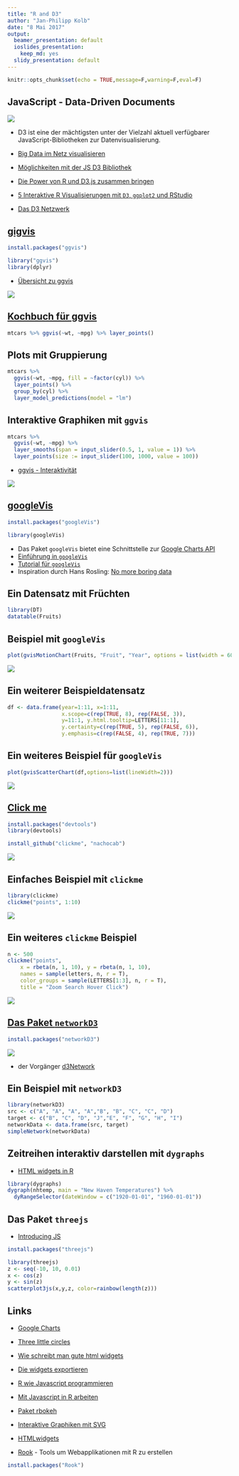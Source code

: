 ```yaml
---
title: "R and D3"
author: "Jan-Philipp Kolb"
date: "8 Mai 2017"
output:
  beamer_presentation: default
  ioslides_presentation:
    keep_md: yes
  slidy_presentation: default
---
```


```r
knitr::opts_chunk$set(echo = TRUE,message=F,warning=F,eval=F)
```

## JavaScript - Data-Driven Documents 

![](figure/D3Beispiele.PNG)

- D3 ist eine der mächtigsten unter der Vielzahl aktuell verfügbarer JavaScript-Bibliotheken zur Datenvisualisierung.

- [Big Data im Netz visualisieren](http://t3n.de/magazin/javascript-bibliothek-d3-237224/)
- [Möglichkeiten mit der JS D3 Bibliothek](http://christopheviau.com/d3list/gallery.html)
- [Die Power von R und D3.js zusammen bringen](https://www.ae.be/blog-en/combining-the-power-of-r-and-d3-js/)
- [5 Interaktive R Visualisierungen mit `D3`, `ggplot2` und RStudio](http://moderndata.plot.ly/interactive-r-visualizations-with-d3-ggplot2-rstudio/)
- [Das D3 Netzwerk](http://christophergandrud.github.io/d3Network/)


## [gigvis](https://github.com/rstudio/ggvis)

```r
install.packages("ggvis")
```


```r
library("ggvis")
library(dplyr)
```

- [Übersicht zu ggvis](http://ggvis.rstudio.com/)

![](figure/ggvisGraphics.PNG)

## [Kochbuch für ggvis](http://ggvis.rstudio.com/cookbook.html)

```r
mtcars %>% ggvis(~wt, ~mpg) %>% layer_points()
```

## Plots mit Gruppierung

```r
mtcars %>% 
  ggvis(~wt, ~mpg, fill = ~factor(cyl)) %>% 
  layer_points() %>% 
  group_by(cyl) %>% 
  layer_model_predictions(model = "lm")
```

## Interaktive Graphiken mit `ggvis`

```r
mtcars %>%
  ggvis(~wt, ~mpg) %>%
  layer_smooths(span = input_slider(0.5, 1, value = 1)) %>%
  layer_points(size := input_slider(100, 1000, value = 100))
```

- [ggvis - Interaktivität](http://ggvis.rstudio.com/interactivity.html)

![](figure/ggvisInteractive.PNG)

## [googleVis](https://cran.r-project.org/web/packages/googleVis/index.html)

```r
install.packages("googleVis")
```


```r
library(googleVis)
```

- Das Paket `googleVis` bietet eine Schnittstelle zur [Google Charts API](https://developers.google.com/chart/)
- [Einführung in `googleVis`](https://cran.r-project.org/web/packages/googleVis/vignettes/googleVis.pdf)
- [Tutorial für `googleVis`](http://decastillo.github.io/googleVis_Tutorial/#1)
- Inspiration durch Hans Rosling: [No more boring data](https://youtu.be/hVimVzgtD6w)

## Ein Datensatz mit Früchten

```r
library(DT)
datatable(Fruits)
```



## Beispiel mit `googleVis`

```r
plot(gvisMotionChart(Fruits, "Fruit", "Year", options = list(width = 600, height = 400)))
```

![](figure/GoogleVisEx.PNG)


## Ein weiterer Beispieldatensatz

```r
df <- data.frame(year=1:11, x=1:11,
                 x.scope=c(rep(TRUE, 8), rep(FALSE, 3)),
                 y=11:1, y.html.tooltip=LETTERS[11:1],                 
                 y.certainty=c(rep(TRUE, 5), rep(FALSE, 6)),
                 y.emphasis=c(rep(FALSE, 4), rep(TRUE, 7)))
```

## Ein weiteres Beispiel für `googleVis`

```r
plot(gvisScatterChart(df,options=list(lineWidth=2)))
```

![](figure/GoogleVisEx2.PNG)

## [Click me](http://rclickme.com/)

```r
install.packages("devtools")
library(devtools)

install_github("clickme", "nachocab")
```

![](figure/clickmelogo.PNG)


## Einfaches Beispiel mit `clickme`

```r
library(clickme)
clickme("points", 1:10)
```


![](figure/clickmeEx.PNG)

## Ein weiteres `clickme` Beispiel

```r
n <- 500
clickme("points",
    x = rbeta(n, 1, 10), y = rbeta(n, 1, 10),
    names = sample(letters, n, r = T),
    color_groups = sample(LETTERS[1:3], n, r = T),
    title = "Zoom Search Hover Click")
```

![](figure/clickmeex3.PNG)

## [Das Paket `networkD3`](https://christophergandrud.github.io/networkD3/)

```r
install.packages("networkD3")
```

![](figure/logoNetwork3d.PNG)

- der Vorgänger [d3Network ](http://christophergandrud.github.io/d3Network/)

## Ein Beispiel mit `networkD3`


```r
library(networkD3)
src <- c("A", "A", "A", "A","B", "B", "C", "C", "D")
target <- c("B", "C", "D", "J","E", "F", "G", "H", "I")
networkData <- data.frame(src, target)
simpleNetwork(networkData)
```


## Zeitreihen interaktiv darstellen mit `dygraphs` 

- [HTML widgets in R](http://www.htmlwidgets.org/showcase_leaflet.html)

```r
library(dygraphs)
dygraph(nhtemp, main = "New Haven Temperatures") %>% 
  dyRangeSelector(dateWindow = c("1920-01-01", "1960-01-01"))
```


## Das Paket `threejs`

- [Introducing JS](https://www.opencpu.org/posts/js-release-0-1/)

```r
install.packages("threejs")
```

```r
library(threejs)
z <- seq(-10, 10, 0.01)
x <- cos(z)
y <- sin(z)
scatterplot3js(x,y,z, color=rainbow(length(z)))
```



## Links

- [Google Charts](https://developers.google.com/chart/interactive/docs/gallery/geochart)

- [Three little circles](https://bost.ocks.org/mike/circles/)

- [Wie schreibt man gute html widgets](http://deanattali.com/blog/htmlwidgets-tips/)

- [Die widgets exportieren](https://github.com/timelyportfolio/exportwidget)

- [R wie Javascript programmieren](https://blog.semicolonsoftware.de/programming-r-like-its-javascript-python/)

- [Mit Javascript in R arbeiten](https://cran.r-project.org/web/packages/js/vignettes/intro.html)

- [Paket rbokeh](http://hafen.github.io/rbokeh/)

- [ Interaktive Graphiken mit SVG](http://timelyportfolio.github.io/gridSVG_intro/)

- [HTMLwidgets](http://www.htmlwidgets.org/develop_intro.html)

- [Rook](https://cran.r-project.org/web/packages/Rook/index.html) - Tools um Webapplikationen mit R zu erstellen

```r
install.packages("Rook")
```

